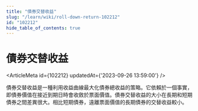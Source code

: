 ```yaml
---
title: "債券交替收益"
slug: "/learn/wiki/roll-down-return-102212"
id: "102212"
hide_table_of_contents: true
---
```



# 債券交替收益

<ArticleMeta id={102212} updatedAt={'2023-09-26 13:59:00'} />
<div className='border-solid border-b border-t-0 my-4 border-[var(--ifm-color-gray-300)]' />

債券交替收益是一種利用收益曲線最大化債券總收益的策略。它依賴於一個事實，即債券價值在接近到期日時會收斂於票面價值。債券交替收益的大小在長期和短期債券之間差異很大。相比短期債券，遠離票面價值的長期債券的交替收益較小。
